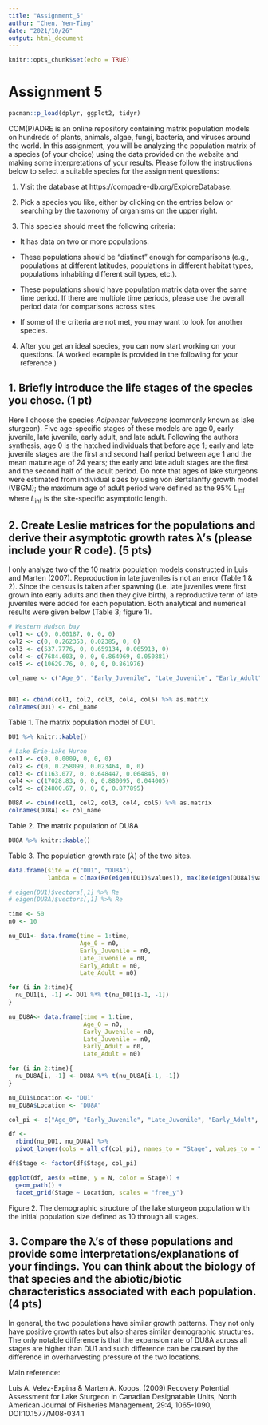 ```yaml
---
title: "Assignment_5"
author: "Chen, Yen-Ting"
date: "2021/10/26"
output: html_document
---
```


```r
knitr::opts_chunk$set(echo = TRUE)
```

# Assignment 5

```r
pacman::p_load(dplyr, ggplot2, tidyr)
```

COM(P)ADRE is an online repository containing matrix population models on hundreds of plants, animals, algae, fungi, bacteria, and viruses around the world. In this assignment, you will be analyzing the population matrix of a species (of your choice) using the data provided on the website and making some interpretations of your results. Please follow the instructions below to select a suitable species for the assignment questions: 

1. Visit the database at https://compadre-db.org/ExploreDatabase. 

2. Pick a species you like, either by clicking on the entries below or searching by the taxonomy of organisms on the upper right. 

3. This species should meet the following criteria: 

- It has data on two or more populations. 

- These populations should be “distinct” enough for comparisons (e.g., populations at different latitudes, populations in different habitat types, populations inhabiting different soil types, etc.).

- These populations should have population matrix data over the same time period. If there are multiple time periods, please use the overall period data for comparisons across sites. 

- If some of the criteria are not met, you may want to look for another species. 

4. After you get an ideal species, you can now start working on your questions. (A worked example is provided in the following for your reference.)


## 1. Briefly introduce the life stages of the species you chose. (1 pt)

Here I choose the species *Acipenser fulvescens* (commonly known as lake sturgeon). Five age-specific stages of these models are age 0, early juvenile, late juvenile, early adult, and late adult. Following the authors synthesis, age 0 is the hatched individuals that before age 1; early and late juvenile stages are the first and second half period between age 1 and the mean mature age of 24 years; the early and late adult stages are the first and the second half of the adult period. Do note that ages of lake sturgeons were estimated from individual sizes by using von Bertalanffy growth model (VBGM); the maximum age of adult period were defined as the 95% $L_\inf$ where $L_\inf$ is the site-specific asymptotic length.

## 2. Create Leslie matrices for the populations and derive their asymptotic growth rates λ’s (please include your R code). (5 pts)

I only analyze two of the 10 matrix population models constructed in Luis and Marten (2007). Reproduction in late juveniles is not an error (Table 1 & 2). Since the census is taken after spawning (i.e. late juveniles were first grown into early adults and then they give birth), a reproductive term of late juveniles were added for each population. Both analytical and numerical results were given below (Table 3; figure 1).

```r
# Western Hudson bay
col1 <- c(0, 0.00187, 0, 0, 0)
col2 <- c(0, 0.262353, 0.02385, 0, 0)
col3 <- c(537.7776, 0, 0.659134, 0.065913, 0)
col4 <- c(7684.603, 0, 0, 0.864969, 0.050881)
col5 <- c(10629.76, 0, 0, 0, 0.861976)

col_name <- c("Age_0", "Early_Juvenile", "Late_Juvenile", "Early_Adult", "Late_Adult")


DU1 <- cbind(col1, col2, col3, col4, col5) %>% as.matrix 
colnames(DU1) <- col_name
```

Table 1. The matrix population model of DU1.

```r
DU1 %>% knitr::kable()
```


```r
# Lake Erie-Lake Huron
col1 <- c(0, 0.0009, 0, 0, 0)
col2 <- c(0, 0.258099, 0.023464, 0, 0)
col3 <- c(1163.077, 0, 0.648447, 0.064845, 0)
col4 <- c(17028.83, 0, 0, 0.880095, 0.044005)
col5 <- c(24800.67, 0, 0, 0, 0.877895)

DU8A <- cbind(col1, col2, col3, col4, col5) %>% as.matrix
colnames(DU8A) <- col_name
```

Table 2. The matrix population of DU8A

```r
DU8A %>% knitr::kable()
```

Table 3. The population growth rate ($\lambda$) of the two sites.

```r
data.frame(site = c("DU1", "DU8A"),
           lambda = c(max(Re(eigen(DU1)$values)), max(Re(eigen(DU8A)$values)))) %>% knitr::kable()

# eigen(DU1)$vectors[,1] %>% Re
# eigen(DU8A)$vectors[,1] %>% Re
```

```r
time <- 50
n0 <- 10

nu_DU1<- data.frame(time = 1:time,
                    Age_0 = n0,
                    Early_Juvenile = n0,
                    Late_Juvenile = n0,
                    Early_Adult = n0,
                    Late_Adult = n0)

for (i in 2:time){
  nu_DU1[i, -1] <- DU1 %*% t(nu_DU1[i-1, -1]) 
}

nu_DU8A<- data.frame(time = 1:time,
                     Age_0 = n0,
                     Early_Juvenile = n0,
                     Late_Juvenile = n0,
                     Early_Adult = n0,
                     Late_Adult = n0)

for (i in 2:time){
  nu_DU8A[i, -1] <- DU8A %*% t(nu_DU8A[i-1, -1]) 
}

nu_DU1$Location <- "DU1"
nu_DU8A$Location <- "DU8A"

col_pi <- c("Age_0", "Early_Juvenile", "Late_Juvenile", "Early_Adult", "Late_Adult")

df <- 
  rbind(nu_DU1, nu_DU8A) %>% 
  pivot_longer(cols = all_of(col_pi), names_to = "Stage", values_to = "N")

df$Stage <- factor(df$Stage, col_pi)
```

```r
ggplot(df, aes(x =time, y = N, color = Stage)) +
  geom_path() +
  facet_grid(Stage ~ Location, scales = "free_y")
```

Figure 2. The demographic structure of the lake sturgeon population with the initial population size defined as 10 through all stages.

## 3. Compare the λ’s of these populations and provide some interpretations/explanations of your findings. You can think about the biology of that species and the abiotic/biotic characteristics associated with each population. (4 pts)

In general, the two populations have similar growth patterns. They not only have positive growth rates but also shares similar demographic structures. The only notable difference is that the expansion rate of DU8A across all stages are higher than DU1 and such difference can be caused by the difference in overharvesting pressure of the two locations.

Main reference: 

Luis A. Velez-Expina & Marten A. Koops. (2009) Recovery Potential Assessment for Lake Sturgeon in Canadian Designatable Units, North American Journal of Fisheries Management, 29:4, 1065-1090, DOI:10.1577/M08-034.1
